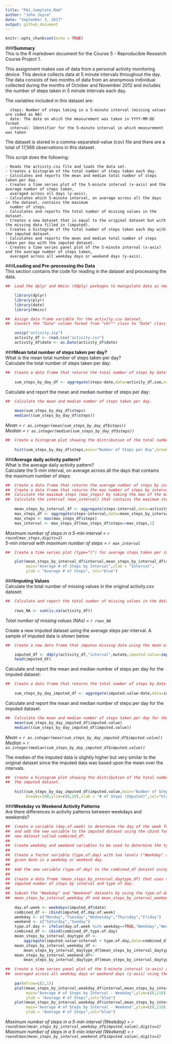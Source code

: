 ```yaml
---
title: "PA1_template.Rmd"
author: "John Joyce"
date: "September 3, 2017"
output: github_document
---
```


```r
knitr::opts_chunk$set(echo = TRUE)
```
###**Summary**  
This is the R markdown document for the Course 5 - Reproducible Research Course Project 1.

This assignment makes use of data from a personal activity monitoring device. This device collects data at 5 minute
intervals throughout the day. The data consists of two months of data from an anonymous individual collected during
the months of October and November 2012 and includes the number of steps taken in 5 minute intervals each day.

The variables included in this dataset are:  

      steps: Number of steps taking in a 5-minute interval (missing values are coded as NA)
      date: The date on which the measurement was taken in YYYY-MM-DD format
      interval: Identifier for the 5-minute interval in which measurement was taken

The dataset is stored in a comma-separated-value (csv) file and there are a total of 17,568 observations in this dataset.

This script does the following:  

    - Reads the activity.csv file and loads the data set.  
    - Creates a histogram of the total number of steps taken each day.  
    - Calculates and reports the mean and median total number of steps taken per day.
    - Creates a time series plot of the 5-minute interval (x-axis) and the average number of steps taken,
      averaged across all days (y-axis).
    - Calculates which 5-minute interval, on average across all the days in the dataset, contains the maximum
      number of steps.
    - Calculates and reports the total number of missing values in the dataset.
    - Creates a new dataset that is equal to the original dataset but with the missing data filled in (imputed).
    - Creates a histogram of the total number of steps taken each day with the imputed dataset.
    - Calculates and reports the mean and median total number of steps taken per day with the imputed dataset.
    - Creates a time series panel plot of the 5-minute interval (x-axis) and the average number of steps taken,
      averaged across all weekday days or weekend days (y-axis).

###**Loading and Pre-processing the Data**  
This section contains the code for reading in the dataset and processing the data.
```r
##  Load the dplyr and Hmisc (ddply) packages to manipulate data as needed.

    library(dplyr)
    library(plyr)
    library(date)
    library(Hmisc)

##  Assign data frame variable for the activity.csv dataset.
##  Convert the "Date" column format from "chr"" class to "Date" class using the standard YYYY-MM-DD format.

    unzip("activity.zip")
    activity_df <- read.csv("activity.csv")  
    activity_df$date <- as.Date(activity_df$date) 
```

###**Mean total number of steps taken per day?**  
What is the mean total number of steps taken per day?  
Calculate the total number of steps taken per day:
```r
##  Create a data frame that returns the total number of steps by date across all days.
    
    sum_steps_by_day_df <- aggregate(steps~date,data=activity_df,sum,na.rm=TRUE)
```
Calculate and report the mean and median number of steps per day:
```r
##  Calculate the mean and median number of steps taken per day.
    
    mean(sum_steps_by_day_df$steps)
    median((sum_steps_by_day_df$steps))
```
*Mean =    `r as.integer(mean(sum_steps_by_day_df$steps))`*  
*Median =  `r as.integer(median(sum_steps_by_day_df$steps))`*  
```r
##  Create a histogram plot showing the distribution of the total number of steps taken each day.
    
    hist(sum_steps_by_day_df$steps,main="Number of Steps per Day",breaks=100,ylim=c(0,10),xlab = "# of Steps",col="blue")
```  

###**Average daily activity pattern?**  
What is the average daily activity pattern?  
Calculate the 5-min interval, on average across all the days that contains the maximum number of steps:
```r
##  Create a data frame that returns the average number of steps by interval across all days.
##  Create a data frame that returns the max number of steps by interval across all days.
##  Calculate the maximum steps (max_steps) by taking the max of the max_steps_df "steps" column.
##  Calculate the interval (max_interval) that contains the maximum steps of the max_steps_df.
    
    mean_steps_by_interval_df <- aggregate(steps~interval,data=activity_df,mean,na.rm=TRUE)
    max_steps_df <- aggregate(steps~interval,data=mean_steps_by_interval_df,max,na.rm=TRUE)
    max_steps <- max(max_steps_df$steps)
    max_interval <- max_steps_df[max_steps_df$steps==max_steps,1]
```
*Maximum number of steps in a 5-min interval =    `r round(max_steps,digits=2)`*  
*5-min interval with maximum number of steps =    `r max_interval`* 
```r
##  Create a time series plot (type="l") for average steps taken per interval for all days.

    plot(mean_steps_by_interval_df$interval,mean_steps_by_interval_df$steps,type="l",
         main="Average # of Steps by Interval",xlab = "Interval",
         ylab = "Average # of Steps", col="blue")
```  

###**Imputing Values**  
Calculate the total number of missing values in the original activity.csv dataset:
```r
##  Calculate and report the total number of missing values in the dataset (rows = NA)
    
    rows_NA <- sum(is.na(activity_df))
```
*Total number of missing values (NAs) =    `r rows_NA`* 

Create a new imputed dataset using the average steps per interval.
A sample of imputed data is shown below.
```r
##  Create a new data frame that imputes missing data using the mean of the interval across all of the dataset.

    imputed_df <- ddply(activity_df,"interval",mutate,imputed.value=impute(steps,mean))
    head(imputed_df)
```
Calculate and report the mean and median number of steps per day for the imputed dataset:
```r
##  Create a data frame that returns the total number of steps by date across all days for imputed dataset.
    
    sum_steps_by_day_imputed_df <- aggregate(imputed.value~date,data=imputed_df,sum,na.rm=TRUE)
```
Calculate and report the mean and median number of steps per day for the imputed dataset:
```r
##  Calculate the mean and median number of steps taken per day for the imputed dataset.
    mean(sum_steps_by_day_imputed_df$imputed.value)
    median((sum_steps_by_day_imputed_df$imputed.value))
```
*Mean =    `r as.integer(mean(sum_steps_by_day_imputed_df$imputed.value))`*  
*Median =  `r as.integer(median(sum_steps_by_day_imputed_df$imputed.value))`* 

The median of the imputed data is slightly higher but very similar to the original dataset since the imputed
data was based upon the mean over the intervals.

```r
##  Create a histogram plot showing the distribution of the total number of steps taken each day for
##  the imputed dataset.
    
    hist(sum_steps_by_day_imputed_df$imputed.value,main="Number of Steps per Day (Imputed Data)",
         breaks=100,ylim=c(0,10),xlab = "# of Steps (Imputed)",col="blue")
```  

###**Weekday vs Weekend Activity Patterns**  
Are there differences in activity patterns between weekdays and weekends?  
```r
##  Create a variable (day.of.week) to determine the day of the week for each data sample
##  and add the new variable to the imputed dataset using the cbind function and store in a 
##  new dataset called combined_df.
##
##  Create weekday and weekend variables to be used to determine the type of day for each data sample.
##
##  Create a factor variable (type.of.day) with two levels ("Weekday" and "Weekend") indicating whether a
##  given date is a weekday or weekend day.
##
##  Add the new variable (type.of.day) to the combined_df dataset using the cbind function.
##
##  Create a data frame (mean_steps_by_interval_daytype_df) that uses the aggregate function to return the average
##  imputed number of steps by interval and type of day.
##
##  Subset the "Weekday" and "Weekend" datasets by using the type.of.day variable and store in the
##  mean_steps_by_interval_weekday_df and mean_steps_by_interval_weekend_df variables.
    
    day.of.week <- weekdays(imputed_df$date)
    combined_df <- cbind(imputed_df,day.of.week)
    weekday <- c("Monday","Tuesday","Wednesday","Thursday","Friday")
    weekend <- c("Saturday","Sunday")
    type.of.day <- ifelse(day.of.week %in% weekday==TRUE,"Weekday","Weekend")
    combined_df <- cbind(combined_df,type.of.day)
    mean_steps_by_interval_daytype_df <-
        aggregate(imputed.value~interval + type.of.day,data=combined_df,mean,na.rm=TRUE)
    mean_steps_by_interval_weekday_df <-
        mean_steps_by_interval_daytype_df[mean_steps_by_interval_daytype_df$type.of.day=="Weekday",]
    mean_steps_by_interval_weekend_df<-
        mean_steps_by_interval_daytype_df[mean_steps_by_interval_daytype_df$type.of.day=="Weekend",]

##  Create a time series panel plot of the 5-minute interval (x-axis) and the average number of steps taken, 
##  averaged across all weekday days or weekend days (y-axis) using the imputed data (combined_df).
    
    par(mfrow=c(2,1))
    plot(mean_steps_by_interval_weekday_df$interval,mean_steps_by_interval_weekday_df$imputed.value,type="l",
         main="Average # of Steps by Interval - Weekday",ylim=c(0,210),xlab = "Interval",
         ylab = "Average # of Steps",col="blue")
    plot(mean_steps_by_interval_weekday_df$interval,mean_steps_by_interval_weekend_df$imputed.value,type="l",
         main="Average # of Steps by Interval - Weekend",ylim=c(0,210),xlab = "Interval",
         ylab = "Average # of Steps",col="blue")
```  
*Maximum number of steps in a 5-min interval (Weekday) =    `r round(max(mean_steps_by_interval_weekday_df$imputed.value),digits=2)`*  
*Maximum number of steps in a 5-min interval (Weekend) =    `r round(max(mean_steps_by_interval_weekend_df$imputed.value),digits=2)`*  